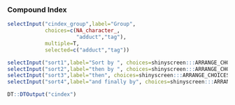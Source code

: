 ### Compound Index

```r
selectInput("cindex_group",label="Group",
            choices=c(NA_character_,
                      "adduct","tag"),
            multiple=T,
            selected=c("adduct","tag"))
```
            
<div class="flex-cols">
<!-- select-grouping-labels -->
```r
selectInput("sort1",label="Sort by ", choices=shinyscreen:::ARRANGE_CHOICES,width="15%",selected="quality")
selectInput("sort2",label="then by ", choices=shinyscreen:::ARRANGE_CHOICES,width="15%",selected="mz")
selectInput("sort3",label="then", choices=shinyscreen:::ARRANGE_CHOICES,width="15%")
selectInput("sort4",label="and finally by", choices=shinyscreen:::ARRANGE_CHOICES,width="15%")
```
</div> <!-- select-grouping-labels -->

```r
DT::DTOutput("cindex")
```
